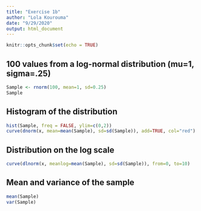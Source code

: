 ```yaml
---
title: "Exercise 1b"
author: "Lola Kourouma"
date: "9/29/2020"
output: html_document
---
```


```r
knitr::opts_chunk$set(echo = TRUE)
```

## 100 values from a log-normal distribution (mu=1, sigma=.25)

``` r
Sample <- rnorm(100, mean=1, sd=0.25)
Sample
```

## Histogram of the distribution

``` r
hist(Sample, freq = FALSE, ylim=c(0,2))
curve(dnorm(x, mean=mean(Sample), sd=sd(Sample)), add=TRUE, col="red")
```

## Distribution on the log scale

``` r
curve(dlnorm(x, meanlog=mean(Sample), sd=sd(Sample)), from=0, to=10)
```

## Mean and variance of the sample

``` r
mean(Sample)
var(Sample)
```

